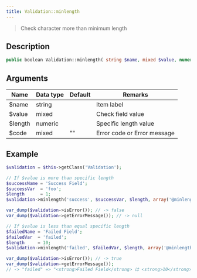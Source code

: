 ```yaml
---
title: Validation::minlength
---
```


> Check character more than minimum length


## Description

```php
public boolean Validation::minlength( string $name, mixed $value, numeric $length, [ mixed $code = '' ] )
```


## Arguments

| Name    | Data type | Default | Remarks                     |
| ------- | --------- | ------- | --------------------------- |
| $name   | string    |         | Item label                  |
| $value  | mixed     |         | Check field value           |
| $length | numeric   |         | Specific length value       |
| $code   | mixed     | ""      | Error code or Error message |


## Example

```php title="Controller"
$validation = $this->getClass('Validation');

// If $value is more than specific length
$successName = 'Success Field';
$successVar  = 'foo';
$length      = 1;
$validation->minlength('success', $successVar, $length, array('@minlength', $successName, $length));

var_dump($validation->isError()); // -> false
var_dump($validation->getErrorMessage()); // -> null

// If $value is less than equal specific length
$failedName = 'Failed Field';
$failedVar  = 'failed';
$length     = 10;
$validation->minlength('failed', $failedVar, $length, array('@minlength', $failedName, $length));

var_dump($validation->isError()); // -> true
var_dump($validation->getErrorMessage());
// -> "failed" => "<strong>Failed Field</strong> は <strong>10</strong> 文字以上で入力してください"
```